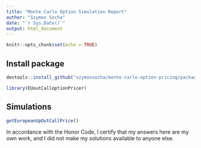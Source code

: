 ```yaml
---
title: "Monte Carlo Option Simulation Report"
author: "Szymon Socha"
date: "`r Sys.Date()`"
output: html_document
---
```


```r
knitr::opts_chunk$set(echo = TRUE)
```

## Install package

```r
devtools::install_github("szymonsocha/monte-carlo-option-pricing/package/EUoutCalloptionPricer", auth_token = "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")

library(EUoutCalloptionPricer)
```

## Simulations

```r
getEuropeanUpOutCallPrice()

```


In accordance with the Honor Code, I certify that my answers here are my own work, and I did not make my solutions available to anyone else.
